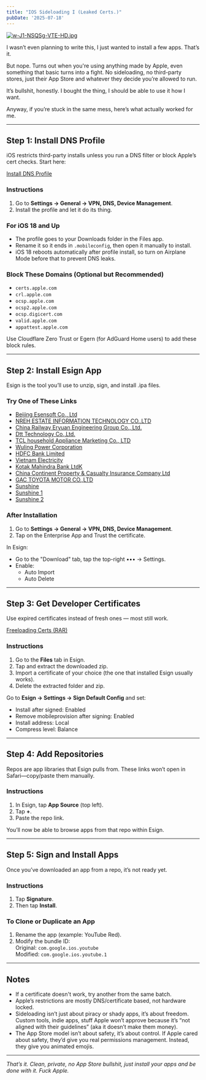 ```yaml
---
title: "IOS Sideloading I (Leaked Certs.)"
pubDate: '2025-07-18'
---
```


[![w-J1-NSQSg-VTE-HD.jpg](https://i.postimg.cc/s2qcc3S8/w-J1-NSQSg-VTE-HD.jpg)](https://postimg.cc/8FdMkQZB)

I wasn’t even planning to write this, I just wanted to install a few apps. That’s it.

But nope. Turns out when you're using anything made by Apple, even something that basic turns into a fight. No sideloading, no third-party stores, just their App Store and whatever they decide you’re allowed to run.

It’s bullshit, honestly. I bought the thing, I should be able to use it how I want.

Anyway, if you’re stuck in the same mess, here’s what actually worked for me.

---

## Step 1: Install DNS Profile

iOS restricts third-party installs unless you run a DNS filter or block Apple’s cert checks. Start here:

<a href="https://tinyurl.com/5py6ts5a" class="button">Install DNS Profile</a>

### Instructions

1. Go to **Settings → General → VPN, DNS, Device Management**.
2. Install the profile and let it do its thing.

### For iOS 18 and Up

- The profile goes to your Downloads folder in the Files app.
- Rename it so it ends in `.mobileconfig`, then open it manually to install.
- iOS 18 reboots automatically after profile install, so turn on Airplane Mode before that to prevent DNS leaks.

### Block These Domains (Optional but Recommended)

- `certs.apple.com`
- `crl.apple.com`
- `ocsp.apple.com`
- `ocsp2.apple.com`
- `ocsp.digicert.com`
- `valid.apple.com`
- `appattest.apple.com`

Use Cloudflare Zero Trust or Egern (for AdGuard Home users) to add these block rules.

---

## Step 2: Install Esign App

Esign is the tool you’ll use to unzip, sign, and install .ipa files.

### Try One of These Links

- <a href="https://tinyurl.com/3x96trkc" class="button">Beijing Esensoft Co., Ltd</a>
- <a href="https://tinyurl.com/y9j5ujv8" class="button">NREH ESTATE INFORMATION TECHNOLOGY CO.,LTD</a>
- <a href="https://tinyurl.com/6f6aesdw" class="button">China Railway Eryuan Engineering Group Co., Ltd.</a>
- <a href="https://tinyurl.com/3fpdcf6b" class="button">Dtt Technology Co.,Ltd.</a>
- <a href="https://tinyurl.com/4fz7uajp" class="button">TCL household Appliance Marketing Co., LTD</a>
- <a href="https://api.khoindvn.eu.org/qqlFXY" class="button">Wuling Power Corporation</a>
- <a href="https://api.khoindvn.eu.org/SYKaO8" class="button">HDFC Bank Limited</a>
- <a href="https://api.khoindvn.eu.org/6BFC8C" class="button">Vietnam Electricity</a>
- <a href="https://api.khoindvn.eu.org/y8PvzI" class="button">Kotak Mahindra Bank LtdK</a>
- <a href="https://api.khoindvn.eu.org/XYymqT" class="button">China Continent Property & Casualty Insurance Company Ltd</a>
- <a href="https://api.khoindvn.eu.org/1QbTEI" class="button">GAC TOYOTA MOTOR CO.,LTD</a>
- <a href="https://api.khoindvn.eu.org/qIELXJ" class="button">Sunshine</a>
- <a href="https://api.khoindvn.eu.org/o523rG" class="button">Sunshine 1</a>
- <a href="https://api.khoindvn.eu.org/o523rG" class="button">Sunshine 2</a>

### After Installation

1. Go to **Settings → General → VPN, DNS, Device Management**.
2. Tap on the Enterprise App and Trust the certificate.

In Esign:
- Go to the "Download" tab, tap the top-right ••• → Settings.
- Enable:
  - Auto Import
  - Auto Delete

---

## Step 3: Get Developer Certificates

Use expired certificates instead of fresh ones — most still work.

<a href="https://github.com/NilayShenai/Resources/raw/refs/heads/main/Freeloading%20ftw.rar" class="button">Freeloading Certs (RAR)</a>

### Instructions

1. Go to the **Files** tab in Esign.
2. Tap and extract the downloaded zip.
3. Import a certificate of your choice (the one that installed Esign usually works).
4. Delete the extracted folder and zip.

Go to **Esign → Settings → Sign Default Config** and set:
- Install after signed: Enabled  
- Remove mobileprovision after signing: Enabled  
- Install address: Local  
- Compress level: Balance

---

## Step 4: Add Repositories

Repos are app libraries that Esign pulls from. These links won’t open in Safari—copy/paste them manually.

### Instructions

1. In Esign, tap **App Source** (top left).
2. Tap **+**.
3. Paste the repo link.

You’ll now be able to browse apps from that repo within Esign.

---

## Step 5: Sign and Install Apps

Once you’ve downloaded an app from a repo, it’s not ready yet.

### Instructions

1. Tap **Signature**.
2. Then tap **Install**.

### To Clone or Duplicate an App

1. Rename the app (example: YouTube Red).
2. Modify the bundle ID:  
   Original: `com.google.ios.youtube`  
   Modified: `com.google.ios.youtube.1`

---

## Notes

- If a certificate doesn't work, try another from the same batch.
- Apple’s restrictions are mostly DNS/certificate based, not hardware locked.
- Sideloading isn’t just about piracy or shady apps, it’s about freedom. Custom tools, indie apps, stuff Apple won’t approve because it’s “not aligned with their guidelines” (aka it doesn’t make them money).
-  The App Store model isn’t about safety, it’s about control. If Apple cared about safety, they’d give you real permissions management. Instead, they give you animated emojis.

---

_That’s it. Clean, private, no App Store bullshit, just install your apps and be done with it. Fuck Apple._